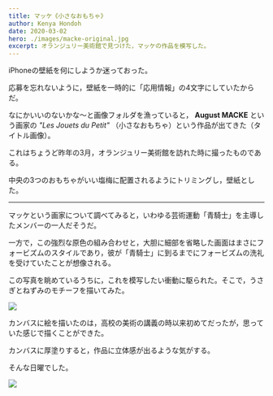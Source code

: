 ```yaml
---
title: マッケ《小さなおもちゃ》
author: Kenya Hondoh
date: 2020-03-02
hero: ./images/macke-original.jpg
excerpt: オランジュリー美術館で見つけた，マッケの作品を模写した。
---
```


iPhoneの壁紙を何にしようか迷っておった。

応募を忘れないように，壁紙を一時的に「応用情報」の4文字にしていたからだ。

なにかいいのないかな〜と画像フォルダを漁っていると，
**August MACKE** という画家の *"Les Jouets du Petit"* （小さなおもちゃ）という作品が出てきた（タイトル画像）。

これはちょうど昨年の3月，オランジュリー美術館を訪れた時に撮ったものである。

中央の3つのおもちゃがいい塩梅に配置されるようにトリミングし，壁紙とした。

---

マッケという画家について調べてみると，いわゆる芸術運動「青騎士」を主導したメンバーの一人だそうだ。

一方で，この強烈な原色の組み合わせと，大胆に細部を省略した画面はまさにフォービズムのスタイルであり，彼が「青騎士」に到るまでにフォービズムの洗礼を受けていたことが想像される。

この写真を眺めているうちに，これを模写したい衝動に駆られた。そこで，うさぎとねずみのモチーフを描いてみた。

![](./images/macke-copy-full.jpg)

カンバスに絵を描いたのは，高校の美術の講義の時以来初めてだったが，思っていた感じで描くことができた。

カンバスに厚塗りすると，作品に立体感が出るような気がする。

そんな日曜でした。

![](./images/macke-copy.jpg)
